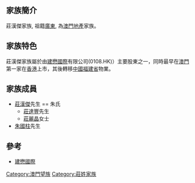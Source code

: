==家族簡介==
莊漢傑家族, 祖籍[[廣東|廣東]], 為[[澳門|澳門]][[地產|地產]]家族。

==家族特色==
莊漢傑家族屬於由[[建懋國際|建懋國際]]有限公司(0108.HK)）主要股東之一，同時最早在[[澳門|澳門]]第一家在[[香港|香港]]上市，其後轉移[[中國|中國]][[福建省|福建省]]物業。

==家族成員==

* [[莊漢傑|莊漢傑]]先生 == 朱氏 
** [[莊達豐|莊達豐]]先生 
** [[莊麗晶|莊麗晶]]女士
* [[朱國柱|朱國柱]]先生 

== 參考 ==
*[[建懋國際|建懋國際]]

[[Category:澳門望族|Category:澳門望族]]
[[Category:莊姓家族|Category:莊姓家族]]